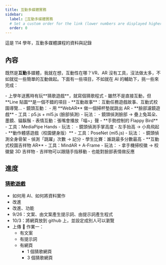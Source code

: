 ```yaml
---
title: 互動多媒體實務
sidebar:
  label: 🎨互動多媒體實務
  # Set a custom order for the link (lower numbers are displayed higher up)
  order: 0
---
```



這是 114 學年，互動多媒體課程的資料與記錄

## 內容

既然是**互動**多媒體，我就在想，互動性在哪？VR、AR 沒有工具，沒法做太多，不如就從一些簡單的互動做起。下面有一些項目，不如就在 AI 的輔助下，挑一些來完成：

<Collapsible title="專案清單">
- 上學年送舊時有玩**猜歌遊戲**，就寫個猜歌程式
- 雖然不是直接互動，但**Line 貼圖**是一個不錯的項目
- **互動故事**：互動任務遊戲故事、互動式校園導覽…
- 鏡頭互動：
  - 用 **WebAR** 做一個掃杯墊就跳出 AR
  - **臉部濾鏡遊戲**
    - 工具：p5.js + ml5.js (臉部偵測)
    - 玩法：
      - 鏡頭偵測臉部 → 疊上兔耳朵、墨鏡、貓鬍鬚
      - 表情互動：張嘴會播放「喵~」聲
  - **手勢控制的 Flappy Bird**
    - 工具：MediaPipe Hands
    - 玩法：
      - 鏡頭偵測手掌高度
      - 左手抬高 → 小鳥飛起
  - **動作體感遊戲（校園健身版）**
    - 工具：PoseNet (ml5.js)
    - 玩法：
      - 鏡頭偵測全身骨架
      - 偵測「跳躍」次數 → 記分
      - 學生比賽：誰跳最多分數最高
  - **互動式校園吉祥物 AR**
    - 工具：MindAR + A-Frame
    - 玩法：
      - 拿手機掃校徽 → 校徽變 3D 吉祥物
      - 吉祥物可以跟隨手指移動
      - 也能對臉部表情做反應
</Collapsible>


## 進度

### [猜歌遊戲](/im/music-guess)

- 如何用 AI、如何將資料實作
- 改進
- 改進、功能
- 9/26：文案、由文案產生提示詞、由提示詞產生程式
- 10/3：將網頁放到 github 上，並設定成別人可以瀏覽
- 上傳 📝 作業一：
  - 有文案
  - 有提示詞
  - 有網頁
    - 1 個猜歌網頁
    - 3 個猜歌網頁
